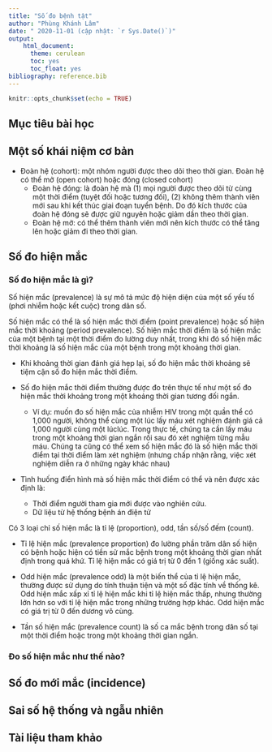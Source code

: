 ```yaml
---
title: "Số đo bệnh tật"
author: "Phùng Khánh Lâm"
date: " 2020-11-01 (cập nhật: `r Sys.Date()`)"
output:
    html_document:
      theme: cerulean
      toc: yes
      toc_float: yes
bibliography: reference.bib
---
```


```r
knitr::opts_chunk$set(echo = TRUE)
```

## Mục tiêu bài học

## Một số khái niệm cơ bản

* Đoàn hệ (cohort): một nhóm người được theo dõi theo thời gian. Đoàn hệ có thể mở (open cohort) hoặc đóng (closed cohort)
    + Đoàn hệ đóng: là đoàn hệ mà (1) mọi người được theo dõi từ cùng một thời điểm (tuyệt đối hoặc tương đối), (2) không thêm thành viên mới sau khi kết thúc giai đoạn tuyển bệnh. Do đó kích thước của đoàn hệ đóng sẽ được giữ nguyên hoặc giảm dần theo thời gian.
    + Đoàn hệ mở: có thể thêm thành viên mới nên kích thước có thể tăng lên hoặc giảm đi theo thời gian.

## Số đo hiện mắc

### Số đo hiện mắc là gì?

Số hiện mắc (prevalence) là sự mô tả mức độ hiện diện của một số yếu tố (phơi nhiễm hoặc kết cuộc) trong dân số. 

Số hiện mắc có thể là số hiện mắc thời điểm (point prevalence) hoặc số hiện mắc thời khoảng (period prevalence). Số hiện mắc thời điểm là số hiện mắc của một bệnh tại một thời điểm đo lường duy nhất, trong khi đó số hiện mắc thời khoảng là số hiện mắc của một bệnh trong một khoảng thời gian. 

* Khi khoảng thời gian đánh giá hẹp lại, số đo hiện mắc thời khoảng sẽ tiệm cận số đo hiện mắc thời điểm.

* Số đo hiện mắc thời điểm thường được đo trên thực tế như một số đo hiện mắc thời khoảng trong một khoảng thời gian tương đối ngắn. 
    + Ví dụ: muốn đo số hiện mắc của nhiễm HIV trong một quần thể có 1,000 người, không thể cùng một lúc lấy máu xét nghiệm đánh giá cả 1,000 người cùng một lúclúc. Trong thực tế, chúng ta cần lấy máu trong một khoảng thời gian ngắn rồi sau đó xét nghiệm từng mẫu máu. Chúng ta cũng có thể xem số hiện mắc đó là số hiện mắc thời điểm tại thời điểm làm xét nghiệm (nhưng chấp nhận rằng, việc xét nghiệm diễn ra ở những ngày khác nhau) 

* Tình huống điển hình mà số hiện mắc thời điểm có thể và nên được xác định là:
    + Thời điểm người tham gia mới được vào nghiên cứu.
    + Dữ liệu từ hệ thống bệnh án điện tử
    
Có 3 loại chỉ số hiện mắc là tỉ lệ (proportion), odd, tần số/số đếm (count).

* Tỉ lệ hiện mắc (prevalence proportion) đo lường phần trăm dân số hiện có bệnh hoặc hiện có tiền sử mắc bệnh trong một khoảng thời gian nhất định trong quá khứ. Tỉ lệ hiện mắc có giá trị từ 0 đến 1 (giống xác suất).

* Odd hiện mắc (prevalence odd) là một biến thể của tỉ lệ hiện mắc, thường được sử dụng do tính thuận tiện và một số đặc tính về thống kê. Odd hiện mắc xấp xỉ tỉ lệ hiện mắc khi tỉ lệ hiện mắc thấp, nhưng thường lớn hơn so với tỉ lệ hiện mắc trong những trường hợp khác. Odd hiện mắc có giá trị từ 0 đến dương vô cùng.

* Tần số hiện mắc (prevalence count) là số ca mắc bệnh trong dân số tại một thời điểm hoặc trong một khoảng thời gian ngắn. 

### Đo số hiện mắc như thế nào?

## Số đo mới mắc (incidence)



## Sai số hệ thống và ngẫu nhiên



## Tài liệu tham khảo


